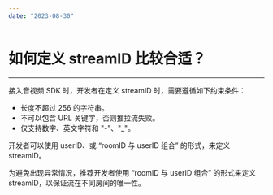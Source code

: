 ```yaml
---
date: "2023-08-30"
---
```

# 如何定义 streamID 比较合适？

---

接入音视频 SDK 时，开发者在定义 streamID 时，需要遵循如下约束条件：   

- 长度不超过 256 的字符串。   
- 不可以包含 URL 关键字，否则推拉流失败。
- 仅支持数字、英文字符和 "-"、"_"。

开发者可以使用 userID、或 “roomID 与 userID 组合” 的形式，来定义 streamID。   

为避免出现异常情况，推荐开发者使用 “roomID 与 userID 组合” 的形式来定义 streamID，以保证流在不同房间的唯一性。